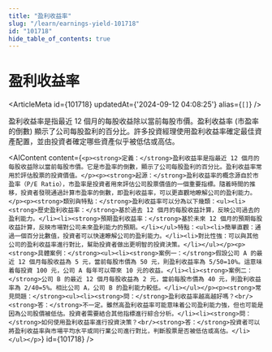 ```yaml
---
title: "盈利收益率"
slug: "/learn/earnings-yield-101718"
id: "101718"
hide_table_of_contents: true
---
```



# 盈利收益率

<ArticleMeta id={101718} updatedAt={'2024-09-12 04:08:25'} alias={`[]`} />
<div className='border-solid border-b border-t-0 my-4 border-[var(--ifm-color-gray-300)]' />

盈利收益率是指最近 12 個月的每股收益除以當前每股市價。盈利收益率 (市盈率的倒數) 顯示了公司每股盈利的百分比。許多投資經理使用盈利收益率確定最佳資產配置，並由投資者確定哪些資產似乎被低估或高估。

<AIContent content={`<p><strong>定義：</strong>盈利收益率是指最近 12 個月的每股收益除以當前每股市價。它是市盈率的倒數，顯示了公司每股盈利的百分比。盈利收益率常用於評估股票的投資價值。</p><p><strong>起源：</strong>盈利收益率的概念源自於市盈率（P/E Ratio），市盈率是投資者用來評估公司股票價值的一個重要指標。隨着時間的推移，投資者發現通過計算市盈率的倒數，即盈利收益率，可以更直觀地瞭解公司的盈利能力。</p><p><strong>類別與特點：</strong>盈利收益率可以分為以下幾類：<ul><li><strong>歷史盈利收益率：</strong>基於過去 12 個月的每股收益計算，反映公司過去的盈利能力。</li><li><strong>預期盈利收益率：</strong>基於未來 12 個月的預期每股收益計算，反映市場對公司未來盈利能力的預期。</li></ul>特點：<ul><li>簡單直觀：通過一個百分比數值，投資者可以快速瞭解公司的盈利能力。</li><li>對比性強：可以與其他公司的盈利收益率進行對比，幫助投資者做出更明智的投資決策。</li></ul></p><p><strong>具體案例：</strong><ul><li><strong>案例一：</strong>假設公司 A 的最近 12 個月每股收益為 5 元，當前每股市價為 50 元，則盈利收益率為 5/50=10%。這意味着每投資 100 元，公司 A 每年可以帶來 10 元的收益。</li><li><strong>案例二：</strong>公司 B 的最近 12 個月每股收益為 2 元，當前每股市價為 40 元，則盈利收益率為 2/40=5%。相比公司 A，公司 B 的盈利能力較低。</li></ul></p><p><strong>常見問題：</strong><ul><li><strong>問：</strong>盈利收益率越高越好嗎？<br/><strong>答：</strong>不一定。雖然高盈利收益率可能意味着公司盈利能力強，但也可能是因為公司股價被低估。投資者需要結合其他指標進行綜合分析。</li><li><strong>問：</strong>如何使用盈利收益率進行投資決策？<br/><strong>答：</strong>投資者可以將盈利收益率與市場平均水平或同行業公司進行對比，判斷股票是否被低估或高估。</li></ul></p>`} id={101718} />
